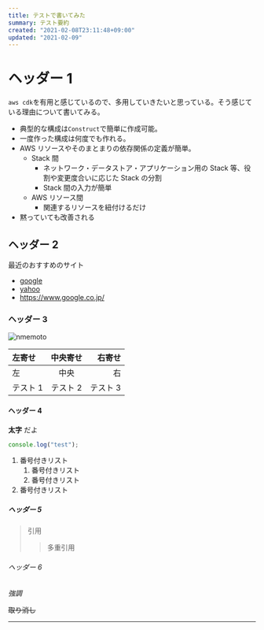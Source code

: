 ```yaml
---
title: テストで書いてみた
summary: テスト要約
created: "2021-02-08T23:11:48+09:00"
updated: "2021-02-09"
---
```


# ヘッダー 1

`aws cdk`を有用と感じているので、多用していきたいと思っている。そう感じている理由について書いてみる。

- 典型的な構成は`Construct`で簡単に作成可能。
- 一度作った構成は何度でも作れる。
- AWS リソースやそのまとまりの依存関係の定義が簡単。
  - Stack 間
    - ネットワーク・データストア・アプリケーション用の Stack 等、役割や変更度合いに応じた Stack の分割
    - Stack 間の入力が簡単
  - AWS リソース間
    - 関連するリソースを紐付けるだけ
- 黙っていても改善される

## ヘッダー 2

最近のおすすめのサイト

- [google](https://www.google.co.jp/)
- [yahoo](https://www.yahoo.co.jp/)
- https://www.google.co.jp/

### ヘッダー 3

![nmemoto](https://avatars.githubusercontent.com/nmemoto)

| 左寄せ   | 中央寄せ |   右寄せ |
| :------- | :------: | -------: |
| 左       |   中央   |       右 |
| テスト 1 | テスト 2 | テスト 3 |

#### ヘッダー 4

**太字** だよ

```javascript
console.log("test");
```

1. 番号付きリスト
   1. 番号付きリスト
   1. 番号付きリスト
1. 番号付きリスト

##### ヘッダー 5

> 引用
>
> > 多重引用

###### ヘッダー 6

_強調_

~~取り消し~~

---
